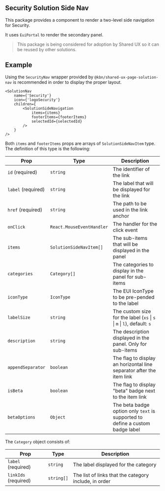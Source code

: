 ## Security Solution Side Nav

This package provides a component to render a two-level side navigation for Security.

It uses `EuiPortal` to render the secondary panel.

> This package is being considered for adoption by Shared UX so it can be reused by other solutions.

## Example

Using the `SecurityNav` wrapper provided by `@kbn/shared-ux-page-solution-nav` is recommended in order to display the proper layout.

```JSX
<SolutionNav
    name={'Security'}
    icon={'logoSecurity'}
    children={
        <SolutionSideNavigation
            items={items}
            footerItems={footerItems}
            selectedId={selectedId}
        />
    }
/>
```

Both `items` and `footerItems` props are arrays of `SolutionSideNavItem` type. The definition of this type is the following:

| Prop  | Type | Description |
| ------------- | ------------- |------------- |
| `id` (required)  | `string` | The identifier of the link |
| `label` (required) | `string` | The label that will be displayed for the link |
| `href` (required) | `string` | The path to be used in the link anchor |
| `onClick` | `React.MouseEventHandler` | The handler for the click event |
| `items` | `SolutionSideNavItem[]` | The sub-items that will be displayed in the panel |
| `categories` | `Category[]` | The categories to display in the panel for sub-items |
| `iconType` | `IconType` | The EUI IconType to be pre-pended to the label |
| `labelSize` | `string` | The custom size for the label (`xs` \| `s` \| `m` \| `l`), default: `s` |
| `description` | `string` | The description displayed in the panel. Only for sub-items |
| `appendSeparator` | `boolean` | The flag to display an horizontal line separator after the item link |
| `isBeta` | `boolean` | The flag to display "beta" badge next to the item link |
| `betaOptions` | `Object` | The beta badge option only `text` is supported to define a custom badge label |


The `Category` object consists of:

| Prop  | Type | Description |
| ------------- | ------------- |------------- |
| `label` (required)  | `string` | The label displayed for the category |
| `linkIds` (required)  | `string[]` | The list of links that the category include, in order |